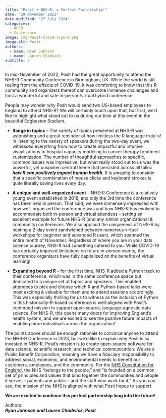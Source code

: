 ```yaml
---
title: "Posit + NHS-R: a Perfect Partnership!"
date: "29 November 2022"
date-modified: "27 July 2024"
categories:
  - NHSR
  - Conference
image: img/Posit-Cloud-logo-4.png
image-alt: Posit
authors:
  - name: Ryan Johnson
  - name: Lauren Chadwick
subtitle: >
---
```


In mid-November of 2022, Posit had the great opportunity to attend the NHS-R Community Conference in Birmingham, UK. While the world is still reeling from the effects of COVID-19, it was comforting to know that this R community and organizers thereof can overcome immense challenges and host a wonderful and safe in-person/virtual hybrid conference.

People may wonder why Posit would send two US-based employees to England to attend NHS-R? We will certainly touch upon that, but first, we’d like to highlight what stood out to us during our time at this event in the beautiful Edgbaston Stadium.

-   **Range in topics** – The variety of topics presented at NHS-R was astonishing and a great reminder of how limitless the R language truly is! In listening to the variety of speakers during the two-day event, we witnessed everything from how to create impactful and intuitive visualizations to hospital capacity modeling to cancer therapy treatment customization. The number of thoughtful approaches to specific, common issues was impressive, but what really stood out to us was the powerful, yet unspoken central theme that persisted across all talks: ***how R can positively impact human health***. It is amazing to consider that a specific combination of mouse clicks and keyboard strokes is quite literally saving lives every day.

-   **A unique and well-organized event** – NHS-R Conference is a relatively young event established in 2018, and only the 3rd time the conference has been held in person. That said, we were immensely impressed with how well-organized the conference was and how NHS-R has evolved to accommodate both in-person and virtual attendees – setting an excellent example for future NHS-R (and any similar organizational & community) conferences. We also applaud the uniqueness of NHS-R by hosting a 2-day event sandwiched between numerous virtual workshops for beginner and advanced R users, which spanned the entire month of November. Regardless of where you are in your data science journey, NHS-R had something catered to you. While COVID-19 has certainly imposed limitations on future in-person events, the conference organizers have fully capitalized on the benefits of virtual learning!

-   **Expanding beyond R** – for the first time, NHS-R added a Python track to their conference, which was in the same conference space but dedicated to a unique set of topics and speakers. This enabled attendees to pick and choose which R and Python-based talks were most exciting & valuable for them and to attend sessions accordingly. This was especially thrilling for *us* to witness as the inclusion of Python in this historically-R-based conference is well-aligned with Posit’s continued mission to support open-source, language-agnostic data science. For NHS-R, this opens many doors for improving England’s health system, and we are excited to see the positive future impacts of enabling more individuals across the organization!

The points above should be enough rationale to convince anyone to attend the NHS-R Conference in 2023, but we’d like to explain why Posit is so invested in NHS-R. Posit’s mission is to create open-source software for data science, scientific research, and technical communication. We are a Public Benefit Corporation, meaning we have a fiduciary responsibility to address social, economic, and environmental needs to benefit our customers, employees, and the community. Per the [NHS Constitution for England](https://www.gov.uk/government/publications/the-nhs-constitution-for-england/the-nhs-constitution-for-england#introduction-to-the-nhs-constitution), the NHS “belongs to the people,” and “is founded on a common set of principles and values that bind together the communities and people it serves – patients and public – and the staff who work for it.” As you can see, the mission of the NHS is aligned with what Posit hopes to support.

**We are excited to continue this perfect partnership long into the future!**

Authors:\
***Ryan Johnson and Lauren Chadwick, Posit***
